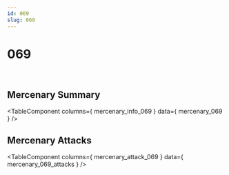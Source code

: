 ```yaml
---
id: 069
slug: 069
---
```



# 069

<div style = {{ display: "flex" }}>
    <Image img={require('@site/static/img/mercenaries/illust/thum_char_view_n_069.jpg')}/>
    <Image img={require('@site/static/img/mercenaries/illust/thum_char_view_o_069.jpg')}/>
</div>

## Mercenary Summary

<TableComponent
  columns={ mercenary_info_069 }
  data={ mercenary_069 }
/>

## Mercenary Attacks

<TableComponent
  columns={ mercenary_attack_069 }
  data={ mercenary_069_attacks }
/>